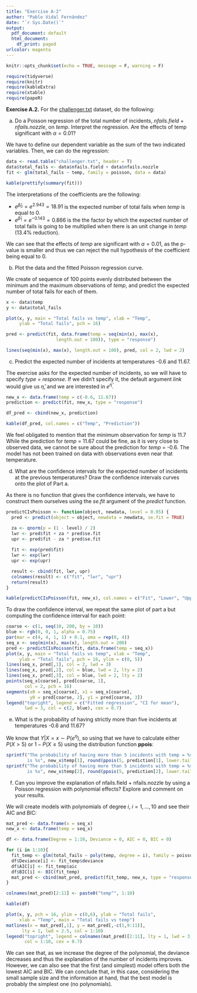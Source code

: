 ```yaml
---
title: "Exercise A-2"
author: "Pablo Vidal Fernández"
date: "`r Sys.Date()`"
output:
  pdf_document: default
  html_document:
    df_print: paged
urlcolor: magenta
---
```


```r
knitr::opts_chunk$set(echo = TRUE, message = F, warning = F)
```

```r
require(tidyverse)
require(knitr)
require(kableExtra)
require(xtable)
require(papeR)
```


**Exercise A.2.** For the [challenger.txt](https://www.youtube.com/watch?v=dQw4w9WgXcQ) dataset, do the following:

a.    Do a Poisson regression of the total number of incidents, *nfails.field* + *nfails.nozzle*, on *temp*.
Interpret the regression. Are the effects of temp significant with $\alpha = 0.01$?

We have to define our dependent variable as the sum of the two indicated variables. Then, we can do the regression:

```r
data <- read.table("challenger.txt", header = T)
data$total_fails <- data$nfails.field + data$nfails.nozzle
fit <- glm(total_fails ~ temp, family = poisson, data = data)
```

```r
kable(prettify(summary(fit)))
```


The interpretations of the coefficients are the following:

-   $e^{\hat{\beta}_0} = e^{2.943} = 18.91$ is the expected number of total fails when *temp* is equal to 0.
-   $e^{\hat{\beta}_1} = e^{-0.143} = 0.866$ is the the factor by which the expected number of total fails is going to be multiplied when there is an unit change in *temp* (13.4% reduction).

We can see that the effects of *temp* are significant with $\alpha = 0.01$, as the p-value is smaller and thus we can reject the null hypothesis of the coefficient being equal to 0.

b.    Plot the data and the fitted Poisson regression curve.

We create of sequence of 100 points evenly distributed between the minimum and the maximum observations of *temp*, and predict the expected number of total fails for each of them.

```r
x <- data$temp
y <- data$total_fails

plot(x, y, main = "Total fails vs temp", xlab = "Temp",
     ylab = "Total fails", pch = 16)

pred <- predict(fit, data.frame(temp = seq(min(x), max(x), 
                   length.out = 100)), type = "response")

lines(seq(min(x), max(x), length.out = 100), pred, col = 2, lwd = 2)
```

c.    Predict the expected number of incidents at temperatures -0.6 and 11.67.

The exercise asks for the expected number of incidents, so we will have to specify *type = response*. If we didn't specify it, the default argument *link* would give us $\hat{\eta}$, and we are interested in $e^{\hat{\eta}}$. 

```r
new_x <- data.frame(temp = c(-0.6, 11.67))
prediction <- predict(fit, new_x, type = "response")

df_pred <- cbind(new_x, prediction)
```
```r
kable(df_pred, col.names = c("Temp", "Prediction"))
```



We feel obligated to mention that the minimum observation for *temp* is 11.7 While the prediction for *temp* = 11.67 could be fine, as it is very close to observed data, we cannot be sure about the prediction for *temp* = -0.6. The model has not been trained on data with observations even near that temperature.

d.    What are the confidence intervals for the expected number of incidents at the previous temperatures? Draw the confidence intervals curves onto the plot of Part a.

As there is no function that gives the confidence intervals, we have to construct them ourselves using the *se.fit* argument of the *predict* function.

```r
predictCIsPoisson <- function(object, newdata, level = 0.95) {
  pred <- predict(object = object, newdata = newdata, se.fit = TRUE)

  za <- qnorm(p = (1 - level) / 2)
  lwr <- pred$fit + za * pred$se.fit
  upr <- pred$fit - za * pred$se.fit
  
  fit <- exp(pred$fit)
  lwr <- exp(lwr)
  upr <- exp(upr)

  result <- cbind(fit, lwr, upr)
  colnames(result) <- c("fit", "lwr", "upr")
  return(result)
}
```
```r
kable(predictCIsPoisson(fit, new_x), col.names = c("Fit", "Lower", "Upper"))
```


To draw the confidence interval, we repeat the same plot of part a but computing the confidence interval for each point:

```r
coarse <- c(1, seq(10, 200, by = 10))
blue <- rgb(0, 0, 1, alpha = 0.75)
par(mar = c(4, 4, 1, 1) + 0.1, oma = rep(0, 4))
seq_x <- seq(min(x), max(x), length.out = 200)
pred <- predictCIsPoisson(fit, data.frame(temp = seq_x))
plot(x, y, main = "Total fails vs temp", xlab = "Temp",
     ylab = "Total fails", pch = 16, ylim = c(0, 5))
lines(seq_x, pred[,1], col = 2, lwd = 3)
lines(seq_x, pred[,2], col = blue, lwd = 2, lty = 2)
lines(seq_x, pred[,3], col = blue, lwd = 2, lty = 2)
points(seq_x[coarse], pred[coarse, 1],
       col = 2, pch = 16)
segments(x0 = seq_x[coarse], x1 = seq_x[coarse],
         y0 = pred[coarse, 2], y1 = pred[coarse, 3])
legend("topright", legend = c("Fitted regression", "CI for mean"),
       lwd = 3, col = c(2, blue), cex = 0.7)
```

e.    What is the probability of having strictly more than five incidents at temperatures -0.6 and 11.67?

We know that $Y|X = x \sim P(e^{\eta})$, so using that we have to calculate either $P(X > 5)$ or $1 - P(X \leq 5)$ using the distribution function **ppois**:

```r
sprintf("The probability of having more than 5 incidents with temp = %s 
        is %s", new_x$temp[1], round(ppois(5, prediction[1], lower.tail = F), 4))
sprintf("The probability of having more than 5 incidents with temp = %s 
        is %s", new_x$temp[2], round(ppois(5, prediction[2], lower.tail = F), 4))
```

f.    Can you improve the explanation of nfails.field + nfails.nozzle by using a Poisson regression with polynomial effects? Explore and comment on your results.

We will create models with polynomials of degree $i$, $i = 1, ..., 10$ and see their AIC and BIC:

```r
mat_pred <- data.frame(x = seq_x)
new_x <- data.frame(temp = seq_x)

df <- data.frame(Degree = 1:10, Deviance = 0, AIC = 0, BIC = 0)

for (i in 1:10){
  fit_temp <- glm(total_fails ~ poly(temp, degree = i), family = poisson, data = data)
  df$Deviance[i] <- fit_temp$deviance
  df$AIC[i] <- fit_temp$aic
  df$BIC[i] <- BIC(fit_temp)
  mat_pred <- cbind(mat_pred, predict(fit_temp, new_x, type = "response"))
}

colnames(mat_pred)[2:11] <- paste0("temp^", 1:10)
```
```r
kable(df)
```


```r
plot(x, y, pch = 16, ylim = c(0,6), ylab = "Total fails",
     xlab = "Temp", main = "Total fails vs temp")
matlines(x = mat_pred[,1], y = mat_pred[,-c(1,9:11)], 
      lty = 1, lwd = 2.5, col = 1:10) 
legend("topright", legend = colnames(mat_pred)[2:11], lty = 1, lwd = 3,
       col = 1:10, cex = 0.7)
```

We can see that, as we increase the degree of the polynomial, the deviance decreases and thus the explanation of the number of incidents improves. However, we can also see that the first (and simplest) model offers both the lowest AIC and BIC. We can conclude that, in this case, considering the small sample size and the information at hand, that the best model is probably the simplest one (no polynomials).  


